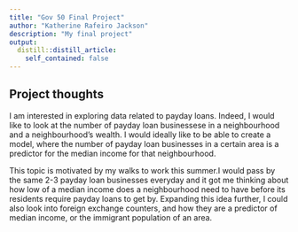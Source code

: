 ```yaml
---
title: "Gov 50 Final Project"
author: "Katherine Rafeiro Jackson"
description: "My final project"
output:
  distill::distill_article:
    self_contained: false
---
```




## Project thoughts

I am interested in exploring data related to payday loans. Indeed, I would like to look at the number of payday loan businessese in a neighbourhood and a neighbourhood's wealth. I would ideally like to be able to create a model, where the number of payday loan businesses in a certain area is a predictor for the median income for that neighbourhood.

This topic is motivated by my walks to work this summer.I would pass by the same 2-3 payday loan businesses everyday and it got me thinking about how low of a median income does a neighbourhood need to have before its residents require payday loans to get by. Expanding this idea further, I could also look into foreign exchange counters, and how they are a predictor of median income, or the immigrant population of an area. 
